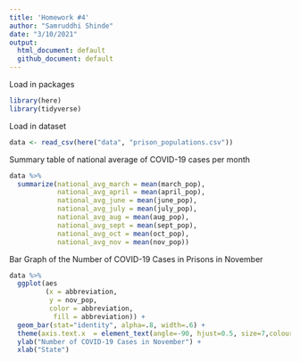 ```yaml
---
title: 'Homework #4'
author: "Samruddhi Shinde"
date: "3/10/2021"
output:
  html_document: default
  github_document: default
---
```


Load in packages

```r
library(here)
library(tidyverse)
```

Load in dataset

```r
data <- read_csv(here("data", "prison_populations.csv"))
```
Summary table of national average of COVID-19 cases per month

```r
data %>%
  summarize(national_avg_march = mean(march_pop),
            national_avg_april = mean(april_pop),
            national_avg_june = mean(june_pop),
            national_avg_july = mean(july_pop),
            national_avg_aug = mean(aug_pop),
            national_avg_sept = mean(sept_pop),
            national_avg_oct = mean(oct_pop),
            national_avg_nov = mean(nov_pop))
```

Bar Graph of the Number of COVID-19 Cases in Prisons in November

```r
data %>%
  ggplot(aes
         (x = abbreviation, 
          y = nov_pop,
          color = abbreviation,
           fill = abbreviation)) +
  geom_bar(stat="identity", alpha=.8, width=.6) +
  theme(axis.text.x  = element_text(angle=-90, hjust=0.5, size=7,colour="black")) +
  ylab("Number of COVID-19 Cases in November") +
  xlab("State")
```
